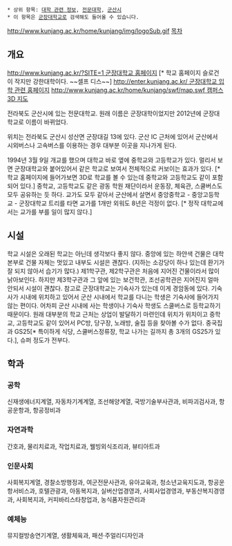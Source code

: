  * 상위 항목: [[대학 관련 정보]], [[전문대학]], [[군산시]]
 * 이 항목은 [[군장대학교]]로 검색해도 들어올 수 있습니다.

http://www.kunjang.ac.kr/home/kunjang/img/logoSub.gif
[[목차]]

== 개요 ==
[[http://www.kunjang.ac.kr/?SITE=1 군장대학교 홈페이지]] [* 학교 홈페이지 슬로건이 작지만 강한대학이다. ~~셀프 디스~~]
[[http://enter.kunjang.ac.kr/ 군장대학교 입학 관련 홈페이지]]
[[http://www.kunjang.ac.kr/home/kunjang/swf/map.swf 캠퍼스 3D 지도]]

전라북도 군산시에 있는 전문대학교.
원래 이름은 군장대학이었지만 2012년에 군장대학교로 이름이 바뀌었다.

위치는 전라북도 군산시 성산면 군장대길 13에 있다. 군산 IC 근처에 있어서 군산에서 시외버스나 고속버스를 이용하는 경우 대부분 이곳을 지나가게 된다.

1994년 3월 9일 개교를 했으며 대학교 바로 옆에 중학교와 고등학교가 있다. 멀리서 보면 군장대학교와 붙어있어서 같은 학교로 보여서 전체적으로 커보이는 효과가 있다. [* 학교 홈페이지에 들어가보면 3D로 학교를 볼 수 있는데 중학교와 고등학교도 같이 포함되어 있다.] 중학교, 고등학교도 같은 광동 학원 재단이라서 운동장, 체육관, 스쿨버스도 모두 공유하는 듯 하다. 교가도 모두 같아서 군산에서 살면서 중앙중학교 - 중앙고등학교 - 군장대학교 트리를 타면 교가를 1개만 외워도 8년은 걱정이 없다. [* 정작 대학교에서는 교가를 부를 일이 많지 않다.]


== 시설 ==
학교 시설은 오래된 학교는 아닌데 생각보다 좋지 않다. 중앙에 있는 하얀색 건물은 대학 본부로 건물 자체는 멋있고 내부도 시설은 괜찮다. (지하는 소강당이 하나 있는데 환기가 잘 되지 않아서 습기가 많다.) 제1학구관, 제2학구관은 처음에 지어진 건물이라서 많이 낡아보인다. 하지만 제3학구관과 그 앞에 있는 보건학관, 조선공학관은 지어진지 얼마 안되서 시설이 괜찮다.
참고로 군장대학교는 기숙사가 있는데 이게 경암동에 있다. 기숙사가 시내에 위치하고 있어서 군산 시내에서 학교를 다니는 학생은 기숙사에 들어가지 않는 편이다. 어차피 군산 시내에 사는 학생이나 기숙사 학생도 스쿨버스로 등학교하기 때문이다. 원래 대부분의 학교 근처는 상업이 발달하기 마련인데 위치가 위치이고 중학교, 고등학교도 같이 있어서 PC방, 당구장, 노래방, 술집 등을 찾아볼 수가 없다. 중국집과 GS25[* 특이하게 식당, 스쿨버스정류장, 학교 나가는 길까지 총 3개의 GS25가 있다.], 슈퍼 정도가 전부다.

== 학과 ==
=== 공학 ===
신재생에너지계열, 자동차기계계열, 조선해양계열, 국방기술부사관과, 비파괴검사과, 항공운항과, 항공정비과
=== 자연과학 ===
간호과, 물리치료과, 작업치료과, 웰빙외식조리과, 뷰티아트과
=== 인문사회 ===
사회복지계열, 경찰소방행정과, 여군전문사관과, 유아교육과, 청소년교육지도과, 항공운항서비스과, 호텔관광과, 아동복지과, 실버산업경영과, 사회사업경영과, 부동산복지경영과, 사회복지과, 커피바리스타창업과, 농식품자원관리과
=== 예체능 ===
뮤지컬방송연기계열, 생활체육과, 패션·주얼리디자인과
